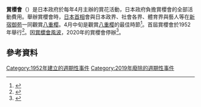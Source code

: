 {{Infobox Convention
| name        = 賞櫻會<br>{{lang|ja|桜を見る会}}
| image       = Shinzo Abe 20170415.jpg
| caption     = 2017年4月15日，出席賞櫻會的[[日本內閣總理大臣|日本內閣總理大臣]][[安倍晋三|安倍晋三]]、[[日本內閣總理大臣夫人|日本內閣總理大臣夫人]][[安倍昭惠|安倍昭惠]]與[[國務大臣_(日本)|國務大臣]]以及{{link-ja|警備}}。
| status      = 
| genre       = 
| venue       = 
| location    = [[東京都|東京都]][[新宿區|新宿區]][[內藤町|內藤町]]/[[澀谷區|澀谷區]][[千駄谷|千駄谷]][[新宿御苑|新宿御苑]]
| coordinates = 
| country     = {{JPN}} 
| first       = [[1952年|1952年]]
| last        = [[2019年|2019年]]
| organizer   = [[日本內閣總理大臣|日本內閣總理大臣]]
| filing      = 
| attendance  = 
| website     = 
}}
'''賞櫻會'''（{{lang-ja|桜を見る会}}）是日本政府於每年4月主辦的賞花活動，日本政府負擔賞櫻會的全部活動費用。舉辦賞櫻會時，[[日本首相|日本首相]]會與日本政界、社會各界、體育界與藝人等在[[新宿御苑|新宿御苑]]一同觀賞[[八重樱|八重樱]]。4月中旬是觀賞[[八重樱|八重樱]]的最佳時節<ref>{{cite news |title=等身大的日本（306）日本的掌权者与“赏樱会” |url=https://cn.nikkei.com/columnviewpoint/tearoom/39588-2020-03-03-05-01-24.html |publisher=日經中文網 |accessdate=2020-12-03 |archive-date=2020-03-03 |archive-url=https://web.archive.org/web/20200303174847/http://cn.nikkei.com/columnviewpoint/tearoom/39588-2020-03-03-05-01-24.html |dead-url=no }}</ref>。首屆賞櫻會於1952年舉行<ref>{{cite news |title=櫻花樹下搞政治：安倍「賞櫻會風波」，衝擊日本最長任期首相？ |url=https://global.udn.com/global_vision/story/8663/4179033 |publisher=聯合新聞網 |accessdate=2020-12-03 |archive-date=2021-02-26 |archive-url=https://web.archive.org/web/20210226045022/https://global.udn.com/global_vision/story/8663/4179033 |dead-url=no }}</ref>。因[[賞櫻會風波|賞櫻會風波]]，2020年的賞櫻會停辦<ref>{{cite news |title=公帑辦萬人賞櫻會捱批 安倍明年取消 |url=https://news.mingpao.com/pns/%E5%9C%8B%E9%9A%9B/article/20191115/s00014/1573756203838/%E5%85%AC%E5%B8%91%E8%BE%A6%E8%90%AC%E4%BA%BA%E8%B3%9E%E6%AB%BB%E6%9C%83%E6%8D%B1%E6%89%B9-%E5%AE%89%E5%80%8D%E6%98%8E%E5%B9%B4%E5%8F%96%E6%B6%88 |publisher=明報 |accessdate=2020-12-03 |archive-date=2019-11-15 |archive-url=https://web.archive.org/web/20191115133450/https://news.mingpao.com/pns/%e5%9c%8b%e9%9a%9b/article/20191115/s00014/1573756203838/%e5%85%ac%e5%b8%91%e8%be%a6%e8%90%ac%e4%ba%ba%e8%b3%9e%e6%ab%bb%e6%9c%83%e6%8d%b1%e6%89%b9-%e5%ae%89%e5%80%8d%e6%98%8e%e5%b9%b4%e5%8f%96%e6%b6%88 |dead-url=no }}</ref>。

== 參考資料 ==
{{Reflist|2}}

[[Category:1952年建立的週期性事件|Category:1952年建立的週期性事件]]
[[Category:2019年廢除的週期性事件|Category:2019年廢除的週期性事件]]